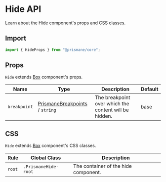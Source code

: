 # Hide API

Learn about the Hide component's props and CSS classes.

## Import

```js
import { HideProps } from "@prismane/core";
```

## Props

`Hide` extends [Box](/docs/components-api/box-api) component's props.

| Name         | Type                                                                          | Description                                           | Default |
| ------------ | ----------------------------------------------------------------------------- | ----------------------------------------------------- | ------- |
| `breakpoint` | [PrismaneBreakpoints](/docs/getting-started/overview#global-types) / `string` | The breakpoint over which the content will be hidden. | base    |

## CSS

`Hide` extends [Box](/docs/components-api/box-api) component's CSS classes.

| Rule   | Global Class         | Description                          |
| ------ | -------------------- | ------------------------------------ |
| `root` | `.PrismaneHide-root` | The container of the hide component. |
